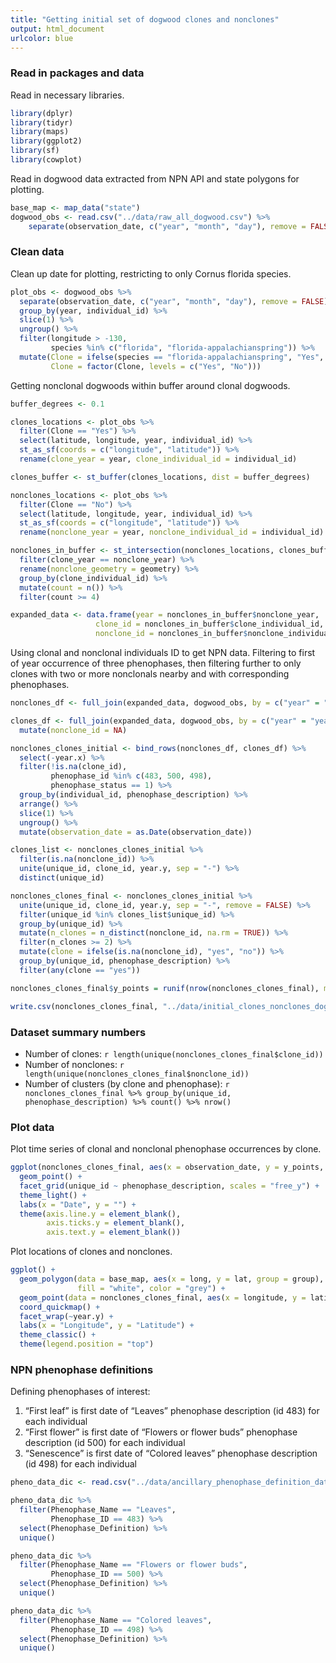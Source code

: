 ```yaml
---
title: "Getting initial set of dogwood clones and nonclones"
output: html_document
urlcolor: blue
---
```


### Read in packages and data

Read in necessary libraries. 

```r
library(dplyr)
library(tidyr)
library(maps)
library(ggplot2)
library(sf)
library(cowplot)
```

Read in dogwood data extracted from NPN API and state polygons for plotting. 

```r
base_map <- map_data("state")
dogwood_obs <- read.csv("../data/raw_all_dogwood.csv") %>% 
    separate(observation_date, c("year", "month", "day"), remove = FALSE)
```

### Clean data

Clean up date for plotting, restricting to only Cornus florida species. 

```r
plot_obs <- dogwood_obs %>%
  separate(observation_date, c("year", "month", "day"), remove = FALSE) %>%
  group_by(year, individual_id) %>%
  slice(1) %>%
  ungroup() %>%
  filter(longitude > -130,
         species %in% c("florida", "florida-appalachianspring")) %>%
  mutate(Clone = ifelse(species == "florida-appalachianspring", "Yes", "No"),
         Clone = factor(Clone, levels = c("Yes", "No")))
```

Getting nonclonal dogwoods within buffer around clonal dogwoods. 

```r
buffer_degrees <- 0.1

clones_locations <- plot_obs %>% 
  filter(Clone == "Yes") %>% 
  select(latitude, longitude, year, individual_id) %>% 
  st_as_sf(coords = c("longitude", "latitude")) %>% 
  rename(clone_year = year, clone_individual_id = individual_id)

clones_buffer <- st_buffer(clones_locations, dist = buffer_degrees)

nonclones_locations <- plot_obs %>% 
  filter(Clone == "No") %>% 
  select(latitude, longitude, year, individual_id) %>% 
  st_as_sf(coords = c("longitude", "latitude")) %>% 
  rename(nonclone_year = year, nonclone_individual_id = individual_id)

nonclones_in_buffer <- st_intersection(nonclones_locations, clones_buffer) %>% 
  filter(clone_year == nonclone_year) %>% 
  rename(nonclone_geometry = geometry) %>% 
  group_by(clone_individual_id) %>% 
  mutate(count = n()) %>% 
  filter(count >= 4)

expanded_data <- data.frame(year = nonclones_in_buffer$nonclone_year, 
                   clone_id = nonclones_in_buffer$clone_individual_id, 
                   nonclone_id = nonclones_in_buffer$nonclone_individual_id)
```

Using clonal and nonclonal individuals ID to get NPN data. Filtering to first of year occurrence of three phenophases, then filtering further to only clones with two or more nonclonals nearby and with corresponding phenophases. 

```r
nonclones_df <- full_join(expanded_data, dogwood_obs, by = c("year" = "year", "nonclone_id" = "individual_id"), keep = TRUE)

clones_df <- full_join(expanded_data, dogwood_obs, by = c("year" = "year", "clone_id" = "individual_id"), keep = TRUE) %>% 
  mutate(nonclone_id = NA)

nonclones_clones_initial <- bind_rows(nonclones_df, clones_df) %>% 
  select(-year.x) %>% 
  filter(!is.na(clone_id), 
         phenophase_id %in% c(483, 500, 498), 
         phenophase_status == 1) %>% 
  group_by(individual_id, phenophase_description) %>% 
  arrange() %>% 
  slice(1) %>% 
  ungroup() %>% 
  mutate(observation_date = as.Date(observation_date))

clones_list <- nonclones_clones_initial %>% 
  filter(is.na(nonclone_id)) %>% 
  unite(unique_id, clone_id, year.y, sep = "-") %>% 
  distinct(unique_id)

nonclones_clones_final <- nonclones_clones_initial %>% 
  unite(unique_id, clone_id, year.y, sep = "-", remove = FALSE) %>% 
  filter(unique_id %in% clones_list$unique_id) %>% 
  group_by(unique_id) %>% 
  mutate(n_clones = n_distinct(nonclone_id, na.rm = TRUE)) %>% 
  filter(n_clones >= 2) %>% 
  mutate(clone = ifelse(is.na(nonclone_id), "yes", "no")) %>% 
  group_by(unique_id, phenophase_description) %>% 
  filter(any(clone == "yes"))

nonclones_clones_final$y_points = runif(nrow(nonclones_clones_final), min = -1, max = 1)

write.csv(nonclones_clones_final, "../data/initial_clones_nonclones_dogwood.csv")
```

### Dataset summary numbers

- Number of clones: `r length(unique(nonclones_clones_final$clone_id))`
- Number of nonclones: `r length(unique(nonclones_clones_final$nonclone_id))`
- Number of clusters (by clone and phenophase): `r nonclones_clones_final %>% group_by(unique_id, phenophase_description) %>% count() %>% nrow()`

### Plot data

Plot time series of clonal and nonclonal phenophase occurrences by clone. 

```r
ggplot(nonclones_clones_final, aes(x = observation_date, y = y_points, color = clone)) +
  geom_point() +
  facet_grid(unique_id ~ phenophase_description, scales = "free_y") +
  theme_light() +
  labs(x = "Date", y = "") +
  theme(axis.line.y = element_blank(), 
        axis.ticks.y = element_blank(), 
        axis.text.y = element_blank())
```

Plot locations of clones and nonclones. 

```r
ggplot() +
  geom_polygon(data = base_map, aes(x = long, y = lat, group = group), 
               fill = "white", color = "grey") +
  geom_point(data = nonclones_clones_final, aes(x = longitude, y = latitude, color = clone)) +
  coord_quickmap() +
  facet_wrap(~year.y) +
  labs(x = "Longitude", y = "Latitude") +
  theme_classic() + 
  theme(legend.position = "top")
```

### NPN phenophase definitions

Defining phenophases of interest: 

1. "First leaf" is first date of "Leaves" phenophase description (id 483) for each individual
2. "First flower" is first date of "Flowers or flower buds" phenophase description (id 500) for each individual
3. "Senescence" is first date of "Colored leaves" phenophase description (id 498) for each individual

```r
pheno_data_dic <- read.csv("../data/ancillary_phenophase_definition_data.csv")

pheno_data_dic %>% 
  filter(Phenophase_Name == "Leaves", 
         Phenophase_ID == 483) %>% 
  select(Phenophase_Definition) %>% 
  unique()

pheno_data_dic %>% 
  filter(Phenophase_Name == "Flowers or flower buds", 
         Phenophase_ID == 500) %>% 
  select(Phenophase_Definition) %>% 
  unique()

pheno_data_dic %>% 
  filter(Phenophase_Name == "Colored leaves",
         Phenophase_ID == 498) %>% 
  select(Phenophase_Definition) %>% 
  unique()
```

